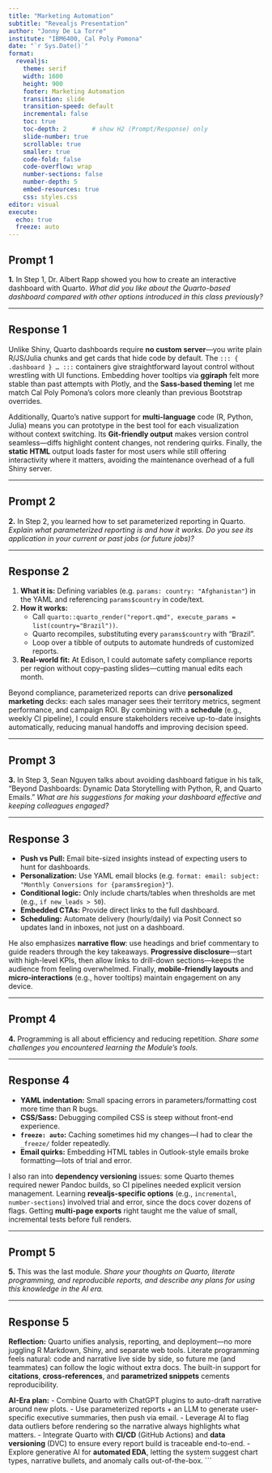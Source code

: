 ```yaml
---
title: "Marketing Automation"
subtitle: "Revealjs Presentation"
author: "Jonny De La Torre"
institute: "IBM6400, Cal Poly Pomona"
date: "`r Sys.Date()`"
format:
  revealjs:
    theme: serif
    width: 1600
    height: 900
    footer: Marketing Automation
    transition: slide
    transition-speed: default
    incremental: false
    toc: true
    toc-depth: 2       # show H2 (Prompt/Response) only
    slide-number: true
    scrollable: true
    smaller: true
    code-fold: false
    code-overflow: wrap
    number-sections: false
    number-depth: 5
    embed-resources: true
    css: styles.css
editor: visual
execute:
  echo: true
  freeze: auto
---
```


## Prompt 1

**1.** In Step 1, Dr. Albert Rapp showed you how to create an interactive dashboard with Quarto. *What did you like about the Quarto-based dashboard compared with other options introduced in this class previously?*

------------------------------------------------------------------------

## Response 1

Unlike Shiny, Quarto dashboards require **no custom server**—you write plain R/JS/Julia chunks and get cards that hide code by default. The `::: { .dashboard } … :::` containers give straightforward layout control without wrestling with UI functions. Embedding hover tooltips via **ggiraph** felt more stable than past attempts with Plotly, and the **Sass-based theming** let me match Cal Poly Pomona’s colors more cleanly than previous Bootstrap overrides.

Additionally, Quarto’s native support for **multi-language** code (R, Python, Julia) means you can prototype in the best tool for each visualization without context switching. Its **Git-friendly output** makes version control seamless—diffs highlight content changes, not rendering quirks. Finally, the **static HTML** output loads faster for most users while still offering interactivity where it matters, avoiding the maintenance overhead of a full Shiny server.

------------------------------------------------------------------------

## Prompt 2

**2.** In Step 2, you learned how to set parameterized reporting in Quarto. *Explain what parameterized reporting is and how it works. Do you see its application in your current or past jobs (or future jobs)?*

------------------------------------------------------------------------

## Response 2

1.  **What it is:** Defining variables (e.g. `params: country: "Afghanistan"`) in the YAML and referencing `params$country` in code/text.
2.  **How it works:**
    -   Call `quarto::quarto_render("report.qmd", execute_params = list(country="Brazil"))`.
    -   Quarto recompiles, substituting every `params$country` with "Brazil".
    -   Loop over a tibble of outputs to automate hundreds of customized reports.
3.  **Real-world fit:** At Edison, I could automate safety compliance reports per region without copy–pasting slides—cutting manual edits each month.

Beyond compliance, parameterized reports can drive **personalized marketing** decks: each sales manager sees their territory metrics, segment performance, and campaign ROI. By combining with a **schedule** (e.g., weekly CI pipeline), I could ensure stakeholders receive up-to-date insights automatically, reducing manual handoffs and improving decision speed.

------------------------------------------------------------------------

## Prompt 3

**3.** In Step 3, Sean Nguyen talks about avoiding dashboard fatigue in his talk, “Beyond Dashboards: Dynamic Data Storytelling with Python, R, and Quarto Emails.” *What are his suggestions for making your dashboard effective and keeping colleagues engaged?*

------------------------------------------------------------------------

## Response 3

-   **Push vs Pull:** Email bite-sized insights instead of expecting users to hunt for dashboards.
-   **Personalization:** Use YAML email blocks (e.g. `format: email: subject: "Monthly Conversions for {params$region}"`).
-   **Conditional logic:** Only include charts/tables when thresholds are met (e.g., `if new_leads > 50`).
-   **Embedded CTAs:** Provide direct links to the full dashboard.
-   **Scheduling:** Automate delivery (hourly/daily) via Posit Connect so updates land in inboxes, not just on a dashboard.

He also emphasizes **narrative flow**: use headings and brief commentary to guide readers through the key takeaways. **Progressive disclosure**—start with high-level KPIs, then allow links to drill-down sections—keeps the audience from feeling overwhelmed. Finally, **mobile-friendly layouts** and **micro-interactions** (e.g., hover tooltips) maintain engagement on any device.

------------------------------------------------------------------------

## Prompt 4

**4.** Programming is all about efficiency and reducing repetition. *Share some challenges you encountered learning the Module’s tools.*

------------------------------------------------------------------------

## Response 4

-   **YAML indentation:** Small spacing errors in parameters/formatting cost more time than R bugs.
-   **CSS/Sass:** Debugging compiled CSS is steep without front-end experience.
-   **`freeze: auto`:** Caching sometimes hid my changes—I had to clear the `_freeze/` folder repeatedly.
-   **Email quirks:** Embedding HTML tables in Outlook-style emails broke formatting—lots of trial and error.

I also ran into **dependency versioning** issues: some Quarto themes required newer Pandoc builds, so CI pipelines needed explicit version management. Learning **revealjs-specific options** (e.g., `incremental`, `number-sections`) involved trial and error, since the docs cover dozens of flags. Getting **multi-page exports** right taught me the value of small, incremental tests before full renders.

------------------------------------------------------------------------

## Prompt 5

**5.** This was the last module. *Share your thoughts on Quarto, literate programming, and reproducible reports, and describe any plans for using this knowledge in the AI era.*

------------------------------------------------------------------------

## Response 5

**Reflection:** Quarto unifies analysis, reporting, and deployment—no more juggling R Markdown, Shiny, and separate web tools. Literate programming feels natural: code and narrative live side by side, so future me (and teammates) can follow the logic without extra docs. The built-in support for **citations**, **cross-references**, and **parametrized snippets** cements reproducibility.

**AI-Era plan:** - Combine Quarto with ChatGPT plugins to auto-draft narrative around new plots. - Use parameterized reports + an LLM to generate user-specific executive summaries, then push via email. - Leverage AI to flag data outliers before rendering so the narrative always highlights what matters. - Integrate Quarto with **CI/CD** (GitHub Actions) and **data versioning** (DVC) to ensure every report build is traceable end-to-end. - Explore generative AI for **automated EDA**, letting the system suggest chart types, narrative bullets, and anomaly calls out-of-the-box. \`\`\`
